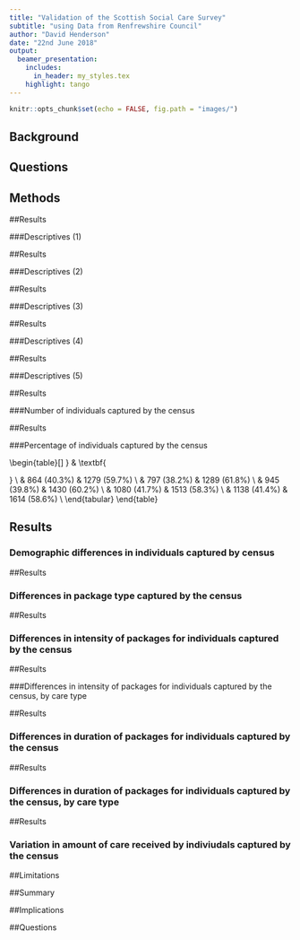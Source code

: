 ```yaml
---
title: "Validation of the Scottish Social Care Survey"
subtitle: "using Data from Renfrewshire Council"
author: "David Henderson"
date: "22nd June 2018"
output:
  beamer_presentation:
    includes:
      in_header: my_styles.tex
    highlight: tango
---
```


```r
knitr::opts_chunk$set(echo = FALSE, fig.path = "images/")
```

## Background

\begin{wideitemize}
\item  Validation to inform main thesis project
\item  Social Care Survey (SCS) newly available for data linkage
\item  Cross-sectional
\item  Continuous data from Renfrewshire council 
\end{wideitemize}

## Questions

\begin{itemize}
\item<1-> What percentage of the total number of individuals receiving care in each financial year is captured by SCS?
\item<2-> Are there demographic differences in those that are/are not captured by the census?
\item<3-> Are there differences in the intensity and duration of care received by those that are/are not captured by the census?
\item<4-> For those individuals that \textbf{\textit{are}} captured by the census, is the amount of care they receive in the census week representative of the care received throughout the year?
\end{itemize}

## Methods

\begin{wideitemize}
\item Summarise data into \textbf{\textit{packages}} of care. 
\item Descriptive stats
\item Time series
\item \emph{Interim} results
\end{wideitemize}

##Results

###Descriptives (1)

\begin{table}[]
\centering
\caption{Number of records at each stage of data cleaning}
\label{tab:renf-cleaning}
\begin{threeparttable}
\begin{tabular}{@{}lr@{}}
\toprule
Data Cleaning stage                & Number of records \\ \midrule
Initial home care file             & 106,111           \\
Including over 65s only            & 92,723             \\
Summarised to packages of care     & 41,002\tnote{1}    \\ 
Packages of non-zero hours of care & 28,775             \\ \bottomrule
\end{tabular}
\begin{tablenotes}
\item[1] Total number of individuals = 10,310
\end{tablenotes}
\end{threeparttable}
\end{table}

##Results

###Descriptives (2)

\begin{figure}
\includegraphics[width=\textwidth,height=0.75\textheight,keepaspectratio]{images/01-age-gender-ts-subset}
\end{figure}

##Results

###Descriptives (3)

\begin{figure}
\includegraphics[width=\textwidth,height=0.75\textheight,keepaspectratio]{images/03-pack-plot}
\end{figure}

##Results

###Descriptives (4)

\begin{figure}
\includegraphics[width=\textwidth,height=0.75\textheight,keepaspectratio]{images/04-hrs-plot-ts-subset}
\end{figure}

##Results

###Descriptives (5)

\begin{figure}
\includegraphics[width=\textwidth,height=0.75\textheight,keepaspectratio]{images/05-duration-plot}
\end{figure}

##Results

###Number of individuals captured by the census

\begin{figure}
\includegraphics[width=\textwidth,height=0.75\textheight,keepaspectratio]{images/06-individual-weekly-variation.png}
\end{figure}


##Results

###Percentage of individuals captured by the census

\begin{table}[]
\centering
\caption{Count of individuals with packages captured by census}
\label{tab:renf-cens-indi-count}
\begin{tabular}{@{}lrr@{}}
\toprule
\textbf{Financial Year} & \textbf{\begin{tabular}[c]{@{}r@{}}Individuals with zero\\ packages captured by \\ census (n)\end{tabular}} & \textbf{\begin{tabular}[c]{@{}r@{}}Individuals with at\\ least one package \\ captured by census (n)\end{tabular}} \\ \midrule
\textbf{2010/11} & 864 (40.3\%) & 1279 (59.7\%) \\
\textbf{2011/12} & 797 (38.2\%) & 1289 (61.8\%) \\
\textbf{2012/13} & 945 (39.8\%) & 1430 (60.2\%) \\
\textbf{2013/14} & 1080 (41.7\%) & 1513 (58.3\%) \\
\textbf{2014/15} & 1138 (41.4\%) & 1614 (58.6\%) \\ \bottomrule
\end{tabular}
\end{table}

## Results

### Demographic differences in individuals captured by census

\begin{figure}
\includegraphics[width=\textwidth,height=0.8\textheight,keepaspectratio]{images/table-prop-age-plot.png}
\end{figure}

##Results

### Differences in package type captured by the census

\begin{figure}
\includegraphics[width=\textwidth,height=0.75\textheight,keepaspectratio]{images/08_census-prop-plot.png}
\end{figure}

##Results

### Differences in intensity of packages for individuals captured by the census

\begin{figure}
\includegraphics[width=\textwidth,height=0.75\textheight,keepaspectratio]{images/10_inten.png}
\end{figure}

##Results

###Differences in intensity of packages for individuals captured by the census, by care type

\begin{figure}
\includegraphics[width=\textwidth,height=0.75\textheight,keepaspectratio]{images/12_type-inten.png}
\end{figure}

##Results

### Differences in duration of packages for individuals captured by the census

\begin{figure}
\includegraphics[width=\textwidth,height=0.75\textheight,keepaspectratio]{images/16-duration.png}
\end{figure}

##Results

### Differences in duration of packages for individuals captured by the census, by care type

\begin{figure}
\includegraphics[width=\textwidth,height=0.75\textheight,keepaspectratio]{images/18-dur-type-plot.png}
\end{figure}

##Results

### Variation in amount of care received by indiviudals captured by the census

\begin{figure}
\includegraphics[width=\textwidth,height=0.75\textheight,keepaspectratio]{images/10-net-diff-plot.png}
\end{figure}

##Limitations

\begin{wideitemize}
\item Data from one council area only
\item Methods of summarising may be different from those calculated by Renfrewshire
\item Did not account for SEP
\item No longitudinal analysis
\end{wideitemize}

##Summary

\begin{itemize}
\item<1-> SCS captured approximately 60\% of all individuals receiving home care 2010-2015
\item<2-> Increase in reablement type care over time - not captured by older versions of SCS
\item<3-> No major demographic differences between those in/not in the census
\item<4-> Individuals that are not identified by the census have marginally higher intensities of care and much shorter total duration of care. 
\item<5-> This is seen more obviously in non-"Mainstream" type packages
\end{itemize}

##Implications

\begin{itemize}
\item<1-> The Social Care \emph{Survey} provides a good sample of those receiving home care in each financial year (in the Renfrewshire council area)...
\item<2-> ...but it is cross-sectional
\item<3-> Individuals \textbf{not} in the census are short-term care users.
\item<4-> The weekly hours of home care reported in the census is a fairly accurate representation of care throughout the year
\end{itemize}

##Questions

\begin{figure}
\centerline{\includegraphics[width=\textwidth, height=0.7\textheight, keepaspectratio]{images/questions.png}}
\end{figure}







